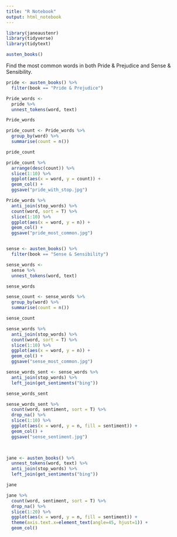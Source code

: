 ```yaml
---
title: "R Notebook"
output: html_notebook
---
```


```r
library(janeaustenr)
library(tidyverse)
library(tidytext)
```

```r
austen_books()
```
Find the most common words in both Pride & Prejudice and Sense & Sensibility.
```r
pride <- austen_books() %>%
  filter(book == "Pride & Prejudice")
```

```r
Pride_words <- 
  pride %>%
  unnest_tokens(word, text)

Pride_words
```

```r
pride_count <- Pride_words %>%
  group_by(word) %>%
  summarise(count = n()) 

pride_count
```

```r
pride_count %>%
  arrange(desc(count)) %>%
  slice(1:10) %>%
  ggplot(aes(x = word, y = count)) +
  geom_col() +
  ggsave("pride_with_stop.jpg")
```

```r
Pride_words %>%
  anti_join(stop_words) %>%
  count(word, sort = T) %>%
  slice(1:10) %>%
  ggplot(aes(x = word, y = n)) +
  geom_col() +
  ggsave("pride_most_common.jpg")


```

```r

```

```r
sense <- austen_books() %>%
  filter(book == "Sense & Sensibility")
```

```r
sense_words <- 
  sense %>%
  unnest_tokens(word, text)

sense_words
```

```r
sense_count <- sense_words %>%
  group_by(word) %>%
  summarise(count = n()) 

sense_count
```

```r
sense_words %>%
  anti_join(stop_words) %>%
  count(word, sort = T) %>%
  slice(1:10) %>%
  ggplot(aes(x = word, y = n)) +
  geom_col() +
  ggsave("sense_most_common.jpg")
```

```r
sense_words_sent <- sense_words %>%
  anti_join(stop_words) %>%
  left_join(get_sentiments("bing"))

sense_words_sent
```

```r
sense_words_sent %>%
  count(word, sentiment, sort = T) %>%
  drop_na() %>%
  slice(1:10) %>%
  ggplot(aes(x = word, y = n, fill = sentiment)) +
  geom_col() +
  ggsave("sense_sentiment.jpg")

  
```

```r
jane <- austen_books() %>%
  unnest_tokens(word, text) %>%
  anti_join(stop_words) %>%
  left_join(get_sentiments("bing"))

jane
```

```r
jane %>%
  count(word, sentiment, sort = T) %>%
  drop_na() %>%
  slice(1:20) %>%
  ggplot(aes(x = word, y = n, fill = sentiment)) +
  theme(axis.text.x=element_text(angle=45, hjust=1)) +
  geom_col() 


```

